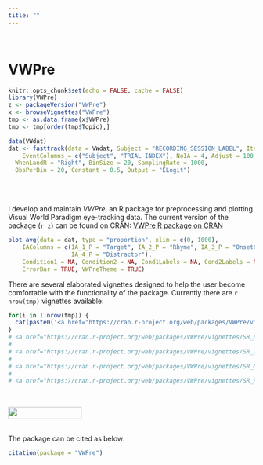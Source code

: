 ---
title: ""
---

<BR>

# VWPre 

```{r setup, include=FALSE}
knitr::opts_chunk$set(echo = FALSE, cache = FALSE)
library(VWPre)
z <- packageVersion("VWPre")
x <- browseVignettes("VWPre")
tmp <- as.data.frame(x$VWPre)
tmp <- tmp[order(tmp$Topic),]
```

```{r, eval = TRUE, echo=FALSE, results='hide', message=FALSE}
data(VWdat)
dat <- fasttrack(data = VWdat, Subject = "RECORDING_SESSION_LABEL", Item = "itemid", 
	EventColumns = c("Subject", "TRIAL_INDEX"), NoIA = 4, Adjust = 100, Recording = "LandR", 
  WhenLandR = "Right", BinSize = 20, SamplingRate = 1000,
  ObsPerBin = 20, Constant = 0.5, Output = "ELogit")
```

<BR>
<BR>

I develop and maintain *VWPre*, an R package for preprocessing and plotting Visual World Paradigm eye-tracking data. The current version of the package (`r z`) can be found on CRAN: 
<a href="https://cran.r-project.org/web/packages/VWPre/index.html" target="_blank">VWPre R package on CRAN</a> 

```{r, eval= TRUE, fig.show='hold', fig.width = 6, fig.height=3, out.width='300px', out.height='150px', fig.align='center', results='asis', message=FALSE, warning=FALSE}
plot_avg(data = dat, type = "proportion", xlim = c(0, 1000), 
    IAColumns = c(IA_1_P = "Target", IA_2_P = "Rhyme", IA_3_P = "OnsetComp", 
                  IA_4_P = "Distractor"),
    Condition1 = NA, Condition2 = NA, Cond1Labels = NA, Cond2Labels = NA,
    ErrorBar = TRUE, VWPreTheme = TRUE) 
```

There are several elaborated vignettes designed to help the user become comfortable with the functionality of the package. Currently there are `r nrow(tmp)` vignettes available:

```{r, echo=FALSE, results="asis",comment=FALSE}

for(i in 1:nrow(tmp)) {
  cat(paste0('<a href="https://cran.r-project.org/web/packages/VWPre/vignettes/', tmp[i,3], '.html" target="_blank">', tmp[i,5], '</a>'), "\n \n")
}
# <a href="https://cran.r-project.org/web/packages/VWPre/vignettes/SR_Basic_Preprocessing.html" target="_blank">Basic VWP Preprocessing for SR Eyelink Data</a>
# 
# <a href="https://cran.r-project.org/web/packages/VWPre/vignettes/SR_Interest_Areas.html" target="_blank">Relabeling Interest Areas or Defining New Post-hoc Interest Areas for SR Eyelink Data</a>
# 
# <a href="https://cran.r-project.org/web/packages/VWPre/vignettes/SR_Message_Alignment.html" target="_blank">Aligning Sample Data to a Specific Sample Message in SR Eyelink Data</a>
# 
# <a href="https://cran.r-project.org/web/packages/VWPre/vignettes/SR_Plotting.html" target="_blank">Plotting SR Eyelink Data Processed with VWPre</a>

```

<BR>

<img src="http://cranlogs.r-pkg.org/badges/VWPre" align="bottom" height="25" width="150"> 
<BR>
<BR>

The package can be cited as below:
```{r, echo=FALSE, results="asis", comment=FALSE}
citation(package = "VWPre")
```

<BR>
<BR>